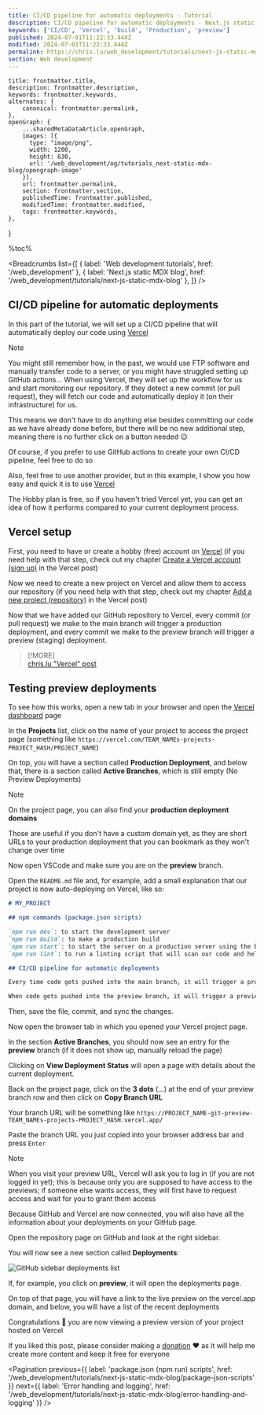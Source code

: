 ```yaml
---
title: CI/CD pipeline for automatic deployments - Tutorial
description: CI/CD pipeline for automatic deployments - Next.js static MDX blog | www.chris.lu Web development tutorials
keywords: ['CI/CD', 'Vercel', 'build', 'Production', 'preview']
published: 2024-07-01T11:22:33.444Z
modified: 2024-07-01T11:22:33.444Z
permalink: https://chris.lu/web_development/tutorials/next-js-static-mdx-blog/ci-cd-pipeline-setup
section: Web development
---
```



    title: frontmatter.title,
    description: frontmatter.description,
    keywords: frontmatter.keywords,
    alternates: {
        canonical: frontmatter.permalink,
    },
    openGraph: {
        ...sharedMetaDataArticle.openGraph,
        images: [{
          type: "image/png",
          width: 1200,
          height: 630,
          url: '/web_development/og/tutorials_next-static-mdx-blog/opengraph-image'
        }],
        url: frontmatter.permalink,
        section: frontmatter.section,
        publishedTime: frontmatter.published,
        modifiedTime: frontmatter.modified,
        tags: frontmatter.keywords,
    },
}

%toc%

<article>

<Breadcrumbs list={[
    { label: 'Web development tutorials', href: '/web_development' },
    { label: 'Next.js static MDX blog', href: '/web_development/tutorials/next-js-static-mdx-blog' },
]} />

# CI/CD pipeline for automatic deployments

In this part of the tutorial, we will set up a CI/CD pipeline that will automatically deploy our code using [Vercel](https://vercel.com)

> [!NOTE]  
> You might still remember how, in the past, we would use FTP software and manually transfer code to a server, or you might have struggled setting up GitHub actions... When using Vercel, they will set up the workflow for us and start monitoring our repository. If they detect a new commit (or pull request), they will fetch our code and automatically deploy it (on their infrastructure) for us.  
>  
> This means we don't have to do anything else besides committing our code as we have already done before, but there will be no new additional step, meaning there is no further click on a button needed 😉  

Of course, if you prefer to use GitHub actions to create your own CI/CD pipeline, feel free to do so

Also, feel free to use another provider, but in this example, I show you how easy and quick it is to use [Vercel](https://vercel.com)

The Hobby plan is free, so if you haven't tried Vercel yet, you can get an idea of how it performs compared to your current deployment process.

## Vercel setup

First, you need to have or create a hobby (free) account on [Vercel](https://vercel.com) (if you need help with that step, check out my chapter [Create a Vercel account (sign up)](/web_development/posts/vercel#create-an-account-sign-up) in the Vercel post)

Now we need to create a new project on Vercel and allow them to access our repository (if you need help with that step, check out my chapter [Add a new project (repository)](/web_development/posts/vercel#add-a-new-project-repository) in the Vercel post)

Now that we have added our GitHub repository to Vercel, every commit (or pull request) we make to the main branch will trigger a production deployment, and every commit we make to the preview branch will trigger a preview (staging) deployment.

> [!MORE]  
> [chris.lu "Vercel" post](/web_development/posts/vercel)  

## Testing preview deployments

To see how this works, open a new tab in your browser and open the [Vercel dashboard](https://vercel.com/dashboard) page

In the **Projects** list, click on the name of your project to access the project page (something like `https://vercel.com/TEAM_NAMEs-projects-PROJECT_HASH/PROJECT_NAME`)

On top, you will have a section called **Production Deployment**, and below that, there is a section called **Active Branches**, which is still empty (No Preview Deployments)

> [!NOTE]  
> On the project page, you can also find your **production deployment domains**  
>  
> Those are useful if you don't have a custom domain yet, as they are short URLs to your production deployment that you can bookmark as they won't change over time  

Now open VSCode and make sure you are on the **preview** branch.

Open the `README.md` file and, for example, add a small explanation that our project is now auto-deploying on Vercel, like so:

```md showLineNumbers {10-12}
# MY_PROJECT

## npm commands (package.json scripts)

`npm run dev`: to start the development server  
`npm run build`: to make a production build  
`npm run start`: to start the server on a production server using the build we made with the previous command  
`npm run lint`: to run a linting script that will scan our code and help us find problems in our code  

## CI/CD pipeline for automatic deployments

Every time code gets pushed into the main branch, it will trigger a production deployment

When code gets pushed into the preview branch, it will trigger a preview deployment

```

Then, save the file, commit, and sync the changes.

Now open the browser tab in which you opened your Vercel project page.

In the section **Active Branches**, you should now see an entry for the **preview** branch (if it does not show up, manually reload the page)

Clicking on **View Deployment Status** will open a page with details about the current deployment.

Back on the project page, click on the **3 dots** (...) at the end of your preview branch row and then click on **Copy Branch URL**

Your branch URL will be something like `https://PROJECT_NAME-git-preview-TEAM_NAMEs-projects-PROJECT_HASH.vercel.app/`

Paste the branch URL you just copied into your browser address bar and press `Enter`

> [!NOTE]  
> When you visit your preview URL, Vercel will ask you to log in (if you are not logged in yet); this is because only you are supposed to have access to the previews; if someone else wants access, they will first have to request access and wait for you to grant them access  

Because GitHub and Vercel are now connected, you will also have all the information about your deployments on your GitHub page.

Open the repository page on GitHub and look at the right sidebar.

You will now see a new section called **Deployments**:

![GitHub sidebar deployments list](../../../../../public/assets/images/app/web_development/tutorials/next-js-static-mdx-blog/github_project_sidebar_deployments_list.png)

If, for example, you click on **preview**, it will open the deployments page.

On top of that page, you will have a link to the live preview on the vercel.app domain, and below, you will have a list of the recent deployments

Congratulations 🎉 you are now viewing a preview version of your project hosted on Vercel

If you liked this post, please consider making a [donation](https://buymeacoffee.com/chriswwweb) ❤️ as it will help me create more content and keep it free for everyone

<Pagination
    previous={{ label: 'package.json (npm run) scripts', href: '/web_development/tutorials/next-js-static-mdx-blog/package-json-scripts' }}
    next={{ label: 'Error handling and logging', href: '/web_development/tutorials/next-js-static-mdx-blog/error-handling-and-logging' }}
/>

</article>
